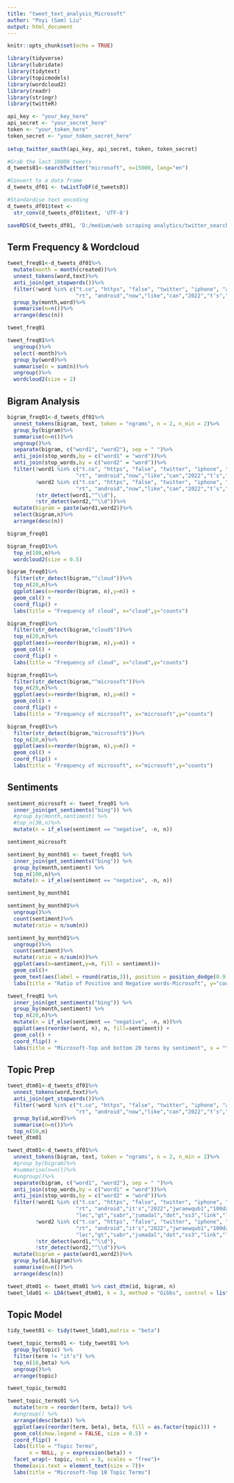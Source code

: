 ```yaml
---
title: "tweet_text_analysis_Microsoft"
author: "Poyi (Sam) Liu"
output: html_document
---
```


```r
knitr::opts_chunk$set(echo = TRUE)
```

```r
library(tidyverse)
library(lubridate)
library(tidytext)
library(topicmodels)
library(wordcloud2)
library(readr)
library(stringr)
library(twitteR)
```

```r
api_key <- "your_key_here"
api_secret <- "your_secret_here" 
token <- "your_token_here" 
token_secret <- "your_token_secret_here"  
 
setup_twitter_oauth(api_key, api_secret, token, token_secret)
```

```r
#Grab the last 10000 tweets
d_tweets01<-searchTwitter("microsoft", n=15000, lang="en")

#Convert to a data frame
d_tweets_df01 <- twListToDF(d_tweets01)

#Standardise text encoding
d_tweets_df01$text <-
  str_conv(d_tweets_df01$text, 'UTF-8')

saveRDS(d_tweets_df01, 'D:/medium/web scraping analytics/twitter_search_dataset02.RDS')
```


## Term Frequency & Wordcloud 
```r
tweet_freq01<-d_tweets_df01%>%
  mutate(month = month(created))%>%
  unnest_tokens(word,text)%>%
  anti_join(get_stopwords())%>%
  filter(!word %in% c("t.co", "https", "false", "twitter", "iphone", "amp", 
                      "rt", "android","now","like","can","2022","t’s","2021"))%>%
  group_by(month,word)%>%
  summarise(n=n())%>%
  arrange(desc(n)) 

tweet_freq01
```


```r
tweet_freq01%>%
  ungroup()%>%
  select(-month)%>%
  group_by(word)%>%
  summarise(n = sum(n))%>%
  ungroup()%>%
  wordcloud2(size = 2)
```


## Bigram Analysis 
```r
bigram_freq01<-d_tweets_df01%>%
  unnest_tokens(bigram, text, token = "ngrams", n = 2, n_min = 2)%>%
  group_by(bigram)%>%
  summarise(n=n())%>%
  ungroup()%>%
  separate(bigram, c("word1", "word2"), sep = " ")%>%
  anti_join(stop_words,by = c("word1" = "word"))%>%
  anti_join(stop_words,by = c("word2" = "word"))%>%
  filter(!word1 %in% c("t.co", "https", "false", "twitter", "iphone", "amp", 
                      "rt", "android","now","like","can","2022","t’s","2021"),
         !word2 %in% c("t.co", "https", "false", "twitter", "iphone", "amp", 
                      "rt", "android","now","like","can","2022","t’s","2021"),
         !str_detect(word1,"^\\d"),
         !str_detect(word2,"^\\d"))%>%
  mutate(bigram = paste(word1,word2))%>%
  select(bigram,n)%>%
  arrange(desc(n))

bigram_freq01
```


```r
bigram_freq01%>%
  top_n(100,n)%>%
  wordcloud2(size = 0.5)
```


```r
bigram_freq01%>%
  filter(str_detect(bigram,"^cloud"))%>%
  top_n(20,n)%>%
  ggplot(aes(x=reorder(bigram, n),y=n)) +
  geom_col() +
  coord_flip() +
  labs(title = "Frequency of cloud", x="cloud",y="counts")
```

```r
bigram_freq01%>%
  filter(str_detect(bigram,"cloud$"))%>%
  top_n(20,n)%>%
  ggplot(aes(x=reorder(bigram, n),y=n)) +
  geom_col() +
  coord_flip() +
  labs(title = "Frequency of cloud", x="cloud",y="counts")
```


```r
bigram_freq01%>%
  filter(str_detect(bigram,"^microsoft"))%>%
  top_n(20,n)%>%
  ggplot(aes(x=reorder(bigram, n),y=n)) +
  geom_col() +
  coord_flip() +
  labs(title = "Frequency of microsoft", x="microsoft",y="counts")
```


```r
bigram_freq01%>%
  filter(str_detect(bigram,"microsoft$"))%>%
  top_n(20,n)%>%
  ggplot(aes(x=reorder(bigram, n),y=n)) +
  geom_col() +
  coord_flip() +
  labs(title = "Frequency of microsoft", x="microsoft",y="counts")
```

## Sentiments
```r
sentiment_microsoft <- tweet_freq01 %>%
  inner_join(get_sentiments("bing")) %>%
  #group_by(month,sentiment) %>%
  #top_n(30,n)%>%
  mutate(n = if_else(sentiment == "negative", -n, n))

sentiment_microsoft
```

```r
sentiment_by_month01 <- tweet_freq01 %>%
  inner_join(get_sentiments("bing")) %>%
  group_by(month,sentiment) %>%
  top_n(100,n)%>%
  mutate(n = if_else(sentiment == "negative", -n, n))

sentiment_by_month01
```

```r
sentiment_by_month01%>%
  ungroup()%>%
  count(sentiment)%>%
  mutate(ratio = n/sum(n))

sentiment_by_month01%>%
  ungroup()%>%
  count(sentiment)%>%
  mutate(ratio = n/sum(n))%>%
  ggplot(aes(x=sentiment,y=n, fill = sentiment))+
  geom_col()+
  geom_text(aes(label = round(ratio,3)), position = position_dodge(0.9))+
  labs(title = "Ratio of Positive and Negative words-Microsoft", y="count")
```

```r
tweet_freq01 %>%
  inner_join(get_sentiments("bing")) %>%
  group_by(month,sentiment) %>%
  top_n(20,n)%>%
  mutate(n = if_else(sentiment == "negative", -n, n))%>%
  ggplot(aes(reorder(word, n), n, fill=sentiment)) +
  geom_col() + 
  coord_flip() +
  labs(title = "Microsoft-Top and bottom 20 terms by sentiment", x = "term", y="count")
```


## Topic Prep 
```r
tweet_dtm01<-d_tweets_df01%>%
  unnest_tokens(word,text)%>%
  anti_join(get_stopwords())%>%
  filter(!word %in% c("t.co", "https", "false", "twitter", "iphone", "amp", 
                      "rt", "android","now","like","can","2022","t’s","2021"))%>%
  group_by(id,word)%>%
  summarise(n=n())%>%
  top_n(50,n)
tweet_dtm01
```
```r
tweet_dtm01<-d_tweets_df01%>%
  unnest_tokens(bigram, text, token = "ngrams", n = 2, n_min = 2)%>%
  #group_by(bigram)%>%
  #summarise(n=n())%>%
  #ungroup()%>%
  separate(bigram, c("word1", "word2"), sep = " ")%>%
  anti_join(stop_words,by = c("word1" = "word"))%>%
  anti_join(stop_words,by = c("word2" = "word"))%>%
  filter(!word1 %in% c("t.co", "https", "false", "twitter", "iphone", "amp", 
                      "rt", "android","it's","2022","jwraewqub1","100daysofcode",
                      "lec","gt","sabr","jumadal","dot","ss3","link","lt","na"),
         !word2 %in% c("t.co", "https", "false", "twitter", "iphone", "amp", 
                      "rt", "android","it's","2022","jwraewqub1","100daysofcode",
                      "lec","gt","sabr","jumadal","dot","ss3","link","lt","na"),
         !str_detect(word1,"^\\d"),
         !str_detect(word2,"^\\d"))%>%
  mutate(bigram = paste(word1,word2))%>%
  group_by(id,bigram)%>%
  summarise(n=n())%>%
  arrange(desc(n))
```


```r
tweet_dtm01 <- tweet_dtm01 %>% cast_dtm(id, bigram, n)
tweet_lda01 <- LDA(tweet_dtm01, k = 3, method = "Gibbs", control = list(seed = 1234))
```


## Topic Model 
```r
tidy_tweet01 <- tidy(tweet_lda01,matrix = "beta")

tweet_topic_terms01 <- tidy_tweet01 %>%
  group_by(topic) %>%
  filter(term != "it’s") %>%
  top_n(10,beta) %>%
  ungroup()%>%
  arrange(topic)

tweet_topic_terms01

```

```r
tweet_topic_terms01 %>%
  mutate(term = reorder(term, beta)) %>%
  #ungroup() %>%
  arrange(desc(beta)) %>%  
  ggplot(aes(reorder(term, beta), beta, fill = as.factor(topic))) +
  geom_col(show.legend = FALSE, size = 0.5) +
  coord_flip() +
  labs(title = "Topic Terms",
       x = NULL, y = expression(beta)) + 
  facet_wrap(~ topic, ncol = 5, scales = "free")+
  theme(axis.text = element_text(size = 7))+
  labs(title = "Microsoft-Top 10 Topic Terms")
```



